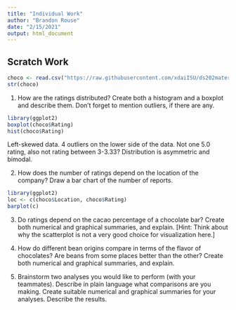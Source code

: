 ```yaml
---
title: "Individual Work"
author: "Brandon Rouse"
date: "2/15/2021"
output: html_document
---
```


## Scratch Work
```r
choco <- read.csv("https://raw.githubusercontent.com/xdaiISU/ds202materials/master/hwlabs/data/choco.csv") 
str(choco) 
```
1. How are the ratings distributed? Create both a histogram and a boxplot and describe them. Don't forget to mention outliers, if there are any. 

```r
library(ggplot2)
boxplot(choco$Rating)
hist(choco$Rating)
```

Left-skewed data. 4 outliers on the lower side of the data. Not one 5.0 rating, also not rating between 3-3.33? Distribution is asymmetric and bimodal. 

2. How does the number of ratings depend on the location of the company? Draw a bar chart of the number of reports. 

```r
library(ggplot2)
loc <- c(choco$Location, choco$Rating)
barplot(c)
```
3. Do ratings depend on the cacao percentage of a chocolate bar? Create both numerical and graphical summaries, and explain. [Hint: Think about why the scatterplot is not a very good choice for visualization here.]

4. How do different bean origins compare in terms of the flavor of chocolates? Are beans from some places better than the other? Create both numerical and graphical summaries, and explain.

5. Brainstorm two analyses you would like to perform (with your teammates). Describe in plain language what comparisons are you making. Create suitable numerical and graphical summaries for your analyses. Describe the results.

